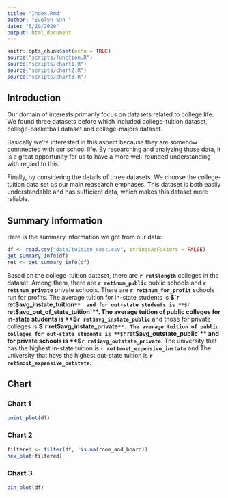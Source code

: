 ```yaml
---
title: "Index.Rmd"
author: "Evelyn Sun "
date: "5/20/2020"
output: html_document
---
```


```r
knitr::opts_chunk$set(echo = TRUE)
source("scripts/function.R")
source("scripts/chart1.R")
source("scripts/chart2.R")
source("scripts/chart3.R")
```

## Introduction
Our domain of interests primarily focus on datasets related to college life. We found three datasets before which included college-tuition dataset, college-basketball dataset and college-majors dataset. 

Basically we're interested in this aspect because they are somehow connnected with our school life. By researching and analyzing those data, it is a great opportunity for us to have a more well-rounded understanding with regard to this. 

Finally, by considering the details of three datasets. We choose the college-tuition data set as our main reasearch emphases. This dataset is both easily understandable and has sufficient data, which makes this dataset more reliable.  


## Summary Information
Here is the summary information we got from our data: 
```r
df <- read.csv("data/tuition_cost.csv", stringsAsFactors = FALSE)
get_summary_info(df)
ret <- get_summary_info(df)
```
Based on the college-tuition dataset, there are **`r ret$length`** colleges in the dataset. Among them, there are **`r ret$num_public`** public schools and **`r ret$num_private`** private schools. There are **`r ret$num_for_profit`** schools run for profits. The average tuition for in-state students is **$`r ret$avg_instate_tuition`**  and for out-state students is **$`r ret$avg_out_of_state_tuition`**. The average tuition of public colleges for in-state students is **$`r ret$avg_instate_public`**  and those for private colleges is **$`r ret$avg_instate_private`**. The average tuition of public colleges for out-state students is **$`r ret$avg_outstate_public`** and for private schools is **$`r ret$avg_outstate_private`**. The university that has the highest in-state tuition is **`r ret$most_expensive_instate`** and The university that havs the highest out-state tuition is **`r ret$most_expensive_outstate`**. 




## Chart

### Chart 1

```r
point_plot(df)
```

### Chart 2 
```r
filtered <- filter(df, !is.na(room_and_board))
hex_plot(filtered)

```

### Chart 3
```r
bin_plot(df)
```

